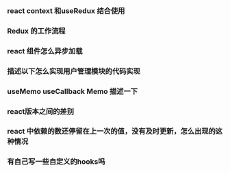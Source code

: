 ### react context 和useRedux 结合使用

### Redux 的工作流程

### react 组件怎么异步加载

### 描述以下怎么实现用户管理模块的代码实现

### useMemo useCallback Memo 描述一下

### react版本之间的差别

### react 中依赖的数还停留在上一次的值，没有及时更新，怎么出现的这种情况

### 有自己写一些自定义的hooks吗

